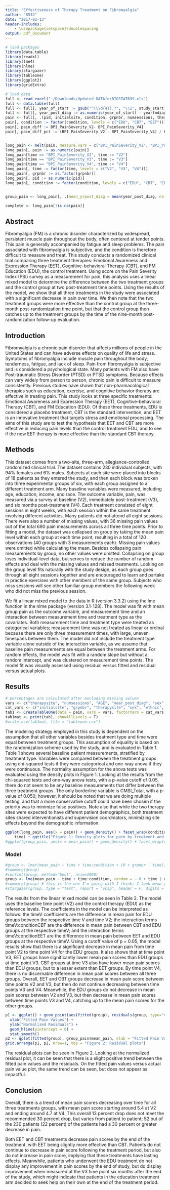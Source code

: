 ```yaml
---
title: "Effectiveness of Therapy Treatment on Fibromyalgia"
author: "8532"
date: "2017-02-13"
header-includes:
    - \usepackage{setspace}\doublespacing
output: pdf_document
---
```


```r
# load packages
library(data.table)
library(readxl)
library(lme4)
library(nlme)
library(stargazer)
library(tableone)
library(ggplot2)
library(gridExtra)
```

```r
# load data
full <- read_excel("~/Downloads/Updated DATAforBIOSTAT699.xls")
full <- data.table(full)
full <- full[, year_of_start := gsub("^(\\d{4}).*", "\\1", study_start)]
full <- full[, year_post_diag := as.numeric(year_of_start) - yearfmdiagnosed]
pain <- full[, .(pid, initialsite, condition, grpnbr, numsessions, therapysite, AGE, yearfmonset, yearfmdiagnosed, year_post_diag, sex, bmi, ethnic, race, highesteduc, relationstatus, numberhousehold, numberchildren, currentemployment, hhincome, healthinsurance, tptotal, acr_fmness, CMSI_Total, BPI_PainSeverity_V2, BPI_PainSeverity_V3, BPI_PainSeverity_V4)]
pain[, condition := factor(condition, levels = c("EDU", "CBT", "EET"))]
pain[, pain_diff := BPI_PainSeverity_V2- BPI_PainSeverity_V4]
pain[, pain_diff_pct := (BPI_PainSeverity_V2 - BPI_PainSeverity_V4) / BPI_PainSeverity_V2]


long_pain <- melt(pain, measure.vars = c("BPI_PainSeverity_V2", "BPI_PainSeverity_V3", "BPI_PainSeverity_V4"), variable.name = "time", value.name = "pain")
long_pain[, pain := as.numeric(pain)]
long_pain[time == "BPI_PainSeverity_V2", time := "V2"]
long_pain[time == "BPI_PainSeverity_V3", time := "V3"]
long_pain[time == "BPI_PainSeverity_V4", time := "V4"]
long_pain[, time := factor(time, levels = c("V2", "V3", "V4"))]
long_pain[, grpnbr := as.factor(grpnbr)]
long_pain[, pid := as.numeric(pid)]
long_pain[, condition := factor(condition, levels = c("EDU", "CBT", "EET"))]


group_pain <- long_pain[, .(mean_yrpost_diag = mean(year_post_diag, na.rm = T), mean_age = mean(AGE), mean_pain = mean(pain, na.rm = T)), by = .(grpnbr, condition, time)]

complete <- long_pain[!is.na(pain)]
```

## Abstract
Fibromyalgia (FM) is a chronic disorder characterized by widespread, persistent muscle pain throughout the body, often centered at tender points. This pain is generally accompanied by fatigue and sleep problems. The pain associated with fibromyalgia is subjective, and the condition is therefore difficult to measure and treat. This study conducts a randomized clinical trial comparing three treatment therapies: Emotional Awareness and Expression Therapy (EET), Cognitive-behavioral Therapy (CBT), and FM Education (EDU), the control treatment. Using score on the Pain Severity Index (PSI) survey as a measurement for pain, this analysis uses a linear mixed model to determine the difference between the two treatment groups and the control group at two post-treatment time points. Using the results of the model, we show that all three treatments in the study were associated with a significant decrease in pain over time. We then note that the two treatment groups were more effective than the control group at the three-month post-randomization time point, but that the control group then catches up to the treatment groups by the time of the nine-month post-randomization follow-up evaluation. 

## Introduction

Fibromyalgia is a chronic pain disorder that affects millions of people in the United States and can have adverse effects on quality of life and stress. Symptoms of fibromyalgia include muscle pain throughout the body, tenderness, fatigue, and lack of sleep. 
Pain from fibromyalgia is subjective and is considered a psychological state. Many patients with FM also have Post-traumatic Stress Disorder (PTSD) or PTSD symptoms. Because effects can vary widely from person to person, chronic pain is difficult to measure consistently. Previous studies have shown that non-pharmacological therapies such as education, exercise, and cognitive behavior therapy are effective in treating pain. This study looks at three specific treatments: Emotional Awareness and Expression Therapy (EET), Cognitive-behavioral Therapy (CBT), and FM Education (EDU). Of these three treatments, EDU is considered a placebo treatment, CBT is the standard intervention, and EET is an innovative treatment that targets stress and emotional processing. 
The aims of this study are to test the hypothesis that EET and CBT are more effective in reducing pain levels than the control treatment EDU, and to see if the new EET therapy is more effective than the standard CBT therapy.

## Methods
This dataset comes from a two-site, three-arm, allegiance-controlled randomized clinical trial. The dataset contains 230 individual subjects, with 94$\%$ females and 6$\%$ males. 
Subjects at each site were placed into blocks of 18 patients as they entered the study, and then each block was broken into three experimental groups of six, with each group assigned to a different treatment arm. Many baseline variables were measured, including age, education, income, and race. The outcome variable, pain, was measured via a survey at baseline (V2), immediately post-treatment (V3), and six months post-treatment (V4). Each treatment consisted of eight sessions in eight weeks, with each session within the same treatment involving different activities. Many patients did not attend all eight sessions. There were also a number of missing values, with 36 missing pain values out of the total 690 pain measurements across all three time points. 
Prior to fitting a model, the dataset was collapsed on group by taking the mean pain level within each group at each time point, resulting in a total of 120 observations (40 groups with 3 measurements each). Missing pain values were omitted while calculating the mean. Besides collapsing pain measurements by group, no other values were omitted. Collapsing on group loses individual-level data, but serves to reduce the number of random effects and deal with the missing values and missed treatments. Looking on the group level fits naturally with the study design, as each group goes through all eight sessions together and are encouraged to learn and partake in practice exercises with other members of the same group. Subjects who miss sessions will see other familiar group members the following week who did not miss the previous session.

We fit a linear mixed model to the data in R (version 3.3.2) using the lme function in the nlme package (version 3.1-128). The model was fit with mean group pain as the outcome variable, and measurement time and an interaction between measurement time and treatment type as the covariates. Both measurement time and treatment type were treated as categorical variables; measurement time was not treated as linear or ordinal because there are only three measurement times, with large, uneven timespans between them. The model did not include the treatment type variable alone outside of the interaction variable, as we assume that baseline pain measurements are equal between the treatment arms. For random effects, the model was fit with a random slope but without a random intercept, and was clustered on measurement time points. The model fit was visually assessed using residual versus fitted and residual versus actual plots. 

## Results
```r
# percentages are calculated after excluding missing values
vars <- c("therapysite", "numsessions", "AGE", "year_post_diag", "sex", "bmi", "ethnic", "race", "healthinsurance", "tptotal", "acr_fmness", "CMSI_Total", "BPI_PainSeverity_V2", "BPI_PainSeverity_V3", "BPI_PainSeverity_V4")
cat_vars <- c("initialsite", "grpnbr", "therapysite", "sex", "ethnic", "race", "highesteduc", "relationstatus","currentemployment", "healthinsurance")
tab1 <- CreateTableOne(data = pain, vars = vars, factorVars = cat_vars, strata = "condition")
tab1mat <- print(tab1, showAllLevels = T)
#write.csv(tab1mat, file = "tableone.csv")
```
\begin{table}[!htbp]
\centering
\begin{tabular}{|l|l|l|l|l|l|}
\hline
 & level & EDU & CBT & EET & p \\ \hline
n &  & 76 & 75 & 79 &  \\ \hline
Therapy site (\%) & UM & 31 (40.8) & 32 (42.7) & 38 (48.1) & 0.634 \\ \hline
 & WSU & 45 (59.2) & 43 (57.3) & 41 (51.9) &  \\ \hline
Number of sessions (mean (sd)) &  & 6.46 (1.65) & 5.93 (2.09) & 6.51 (1.85) & 0.114 \\ \hline
Age (mean (sd)) &  & 50.28 (12.48) & 48.13 (12.54) & 48.98 (11.70) & 0.552 \\ \hline
Years after diagnosis (mean (sd)) &  & 7.36 (8.19) & 8.84 (7.62) & 8.86 (8.08) & 0.426 \\ \hline
Sex (\%) & 1 & 75 (98.7) & 68 (90.7) & 73 (92.4) & 0.094 \\ \hline
 & 2 & 1 ( 1.3) & 7 ( 9.3) & 6 ( 7.6) &  \\ \hline
BMI (mean (sd)) &  & 31.46 (6.37) & 30.16 (7.71) & 29.16 (6.64) & 0.121 \\ \hline
Ethnic (\%) & 1 & 4 ( 5.3) & 2 ( 2.7) & 2 ( 2.6) & 0.601 \\ \hline
 & 2 & 72 (94.7) & 71 (97.3) & 76 (97.4) &  \\ \hline
Race (\%) & 1 & 0 ( 0.0) & 1 ( 1.3) & 1 ( 1.3) & 0.361 \\ \hline
 & 3 & 1 ( 1.3) & 0 ( 0.0) & 0 ( 0.0) &  \\ \hline
 & 4 & 18 (23.7) & 15 (20.0) & 8 (10.1) &  \\ \hline
 & 5 & 54 (71.1) & 57 (76.0) & 68 (86.1) &  \\ \hline
 & 6 & 3 ( 3.9) & 2 ( 2.7) & 2 ( 2.5) &  \\ \hline
Has health insurance (\%) & 0 & 9 (11.8) & 9 (12.0) & 4 ( 5.1) & 0.244 \\ \hline
 & 1 & 67 (88.2) & 66 (88.0) & 75 (94.9) &  \\ \hline
tp total (mean (sd)) &  & 14.75 (2.53) & 14.63 (3.00) & 14.69 (2.77) & 0.963 \\ \hline
acr fmness (mean (sd)) &  & 20.57 (4.73) & 20.34 (4.73) & 20.96 (4.36) & 0.713 \\ \hline
CMSI Total (mean (sd)) &  & 38.76 (12.86) & 34.00 (11.72) & 37.31 (11.74) & 0.050 \\ \hline
Pain at time V2 (mean (sd)) &  & 5.47 (1.74) & 5.35 (1.62) & 5.34 (1.55) & 0.863 \\ \hline
Pain at time V3 (mean (sd)) &  & 5.26 (1.69) & 4.74 (1.66) & 4.42 (2.04) & 0.019 \\ \hline
Pain at time V4 (mean (sd)) &  & 4.86 (1.97) & 4.83 (1.69) & 4.49 (2.20) & 0.462 \\ \hline
Pain difference V2-V4 (mean (sd)) &  & 0.63 (1.92) & 0.57 (1.55) & 0.80 (1.62) & 0.713 \\ \hline
\end{tabular}
\caption{Descriptive statistics by therapy. }
\label{}
Generated p-values are from chi-squared tests if categorical variable and one-way anova if continuous. 
\end{table}


The modeling strategy employed in this study is dependent on the assumption that all other variables besides treatment type and time were equal between treatment groups. This assumption of equality is based on the randomization scheme used by the study, and is evaluated in Table 1. Table 1 shows several baseline patient measurements, stratified by treatment type. Variables were compared between the treatment groups using chi-squared tests if they were categorical and one-way anova if they were continuous. The normality assumption for the anova tests was evaluated using the density plots in Figure 1. Looking at the results from the chi-squared tests and one-way anova tests, with a p-value cutoff of 0.05, there do not seem to be any baseline measurements that differ between the three treatment groups. The only borderline variable is CMSI_Total, with a p-value of 0.050; however, it should be noted that we are doing multiple testing, and that a more conservative cutoff could have been chosen if the priority was to minimize false positives. Note also that while the two therapy sites were expected to have different patient demographics, both treatment sites shared interventionists and supervision coordinators, minimizing site effects beyond the demographic information. 

```r
ggplot(long_pain, aes(x = pain)) + geom_density() + facet_wrap(condition ~
    time) + ggtitle("Figure 1: Density plots for pain by treatment and time point")
#ggplot(group_pain, aes(x = mean_pain)) + geom_density() + facet_wrap(condition ~ time) 
```

### Model
```r
#group <- lmer(mean_pain ~ time + time:condition + (0 + grpnbr | time), data = group_pain)
#summary(group)
#confint(group, method="boot", nsim=1000)
group <- lme(mean_pain ~ time + time:condition, random = ~ 0 + time | grpnbr, data = group_pain)
#summary(group) # this is the one I'm going with I think; I took mean pain for each group, then two levels.
#stargazer(group, type = "text", report = "vcsp", header = F, digits = 2)
```
\begin{table}[!htbp]
\centering
\begin{tabular}{llll}
\hline
Variable & Value & Std.Error & p-value \\ \hline
timeV3 & -0.22 & 0.22 & 0.30 \\
timeV4 & -0.58 & 0.24 & 0.02 \\
timeV2*conditionCBT & -0.10 & 0.30 & 0.75 \\
timeV3*conditionCBT & -0.56 & 0.32 & 0.09 \\
timeV4*conditionCBT & -0.12 & 0.41 & 0.77 \\
timeV2*conditionEET & -0.13 & 0.29 & 0.66 \\
timeV3*conditionEET & -0.90 & 0.31 & 0.01 \\
timeV4*conditionEET & -0.41 & 0.40 & 0.30
\end{tabular}
\caption{Linear Mixed Model results}
\label{}
 P-values are calcuated using 72 degrees of freedom.
\end{table}

The results from the linear mixed model can be seen in Table 2. The model uses the baseline time point (V2) and the control therapy (EDU) as the reference levels. The coefficients in the model can be interpreted as follows: the timeV coefficients are the difference in mean pain for EDU groups between the respective time V and time V2; the interaction terms timeV:conditionCBT are the difference in mean pain between CBT and EDU groups at the respective timeV; and the interaction terms timeV:conditionEET are the difference in mean pain between EET and EDU groups at the respective timeV. Using a cutoff value of p = 0.05, the model results show that there is a significant decrease in mean pain from time point V2 to time point V4 for the EDU groups. It also shows that at time point V3, EET groups have significantly lower mean pain scores than EDU groups at time point V3. CBT groups at time V3 also have lower mean pain scores than EDU groups, but to a lesser extent than EET groups. By time point V4, there is no discernable difference in mean pain scores between all three groups. Overall, EET and CBT groups decrease in mean pain score between time points V2 and V3, but then do not continue decreasing between time points V3 and V4. Meanwhile, the EDU groups do not decrease in mean pain scores between V2 and V3, but then decrease in mean pain scores between time points V3 and V4, catching up to the mean pain scores for the other groups.


```r
p1 <- ggplot() + geom_point(aes(fitted(group), residuals(group, type="normalized"))) + 
  xlab("Fitted Pain Values") +
  ylab("Normalized Residuals") + 
  geom_hline(yintercept = 0) +
  stat_smooth()
p2 <- qplot(fitted(group), group_pain$mean_pain, xlab = "Fitted Pain Values", ylab = "Actual Pain Values") + geom_abline(slope = 1)
grid.arrange(p1, p2, nrow=1, top = "Figure 2: Residual plots")
```
The residual plots can be seen in Figure 2. Looking at the normalized residual plot, it can be seen that there is a slight positive trend between the fitted pain values and the residuals. On the fitted pain values versus actual pain value plot, the same trend can be seen, but does not appear as impactful. 


## Conclusion
Overall, there is a trend of mean pain scores decreasing over time for all three treatments groups, with mean pain score starting around 5.4 at V2 and ending around 4.7 at V4. This overall 13 percent drop does not meet the recommended 30 percent drop, but varies from patient to patient; 52 out of the 230 patients (22 percent) of the patients had a 30 percent or greater decrease in pain. 

Both EET and CBT treatments decrease pain scores by the end of the treatment, with EET being slightly more effective than CBT. Patients do not continue to decrease in pain score following the treatment period, but also do not increase in pain score, implying that these treatments have lasting effects. Meanwhile, patients who underwent the EDU treatment do not display any improvement in pain scores by the end of study, but do display improvement when measured at the V3 time point six months after the end of the study, which might indicate that patients in the education treatment arm decided to seek help on their own at the end of the treatment period. 


